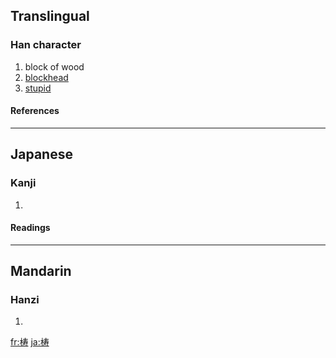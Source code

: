{{see|檮}}

==Translingual==
===Han character===
{{Han char|rn=75|rad=木|as=07|sn=11|four=|canj=木手大戈 (DQKI)}}
# block of wood
# [[blockhead]]
# [[stupid]]
====References====
{{Han ref|kx=0531.131|hdz=21209.041|uh=68BC|ud=26812}}

----
==Japanese==
===Kanji===
{{ja-kanji|grade=|rs=木07}}
# {{defn|Japanese}} 
====Readings====
{{ja-readings|on=[[とう]] (tō)|kun=[[きりかぶ]] (kirikabu), [[おろか]] (oroka), [[つく]] (tsuku)}}

----
==Mandarin==
===Hanzi===
{{cmn-hanzi|tra=檮|pin=[[dǎo]] ([[dao3]]), [[táo]] ([[tao2]])|wg=tao<sup>3</sup>, t'ao<sup>2</sup>}}
# {{defn|Mandarin}}

[[fr:梼]]
[[ja:梼]]